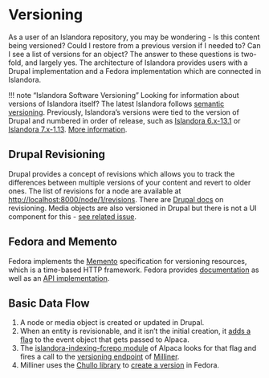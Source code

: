<span id="versioning"></span>
= Versioning =

As a user of an Islandora repository, you may be wondering - Is this content being versioned? Could I restore from a previous version if I needed to? Can I see a list of versions for an object? The answer to these questions is two-fold, and largely yes. The architecture of Islandora provides users with a Drupal implementation and a Fedora implementation which are connected in Islandora.

!!! note “Islandora Software Versioning” Looking for information about versions of Islandora itself? The latest Islandora follows [https://semver.org/ semantic versioning]. Previously, Islandora’s versions were tied to the version of Drupal and numbered in order of release, such as [https://wiki.lyrasis.org/display/ISLANDORA6131/Islandora Islandora 6.x-13.1] or [https://wiki.lyrasis.org/display/ISLANDORA/Start Islandora 7.x-1.13]. [[../technical-documentation/versioning|More information]].

<span id="drupal-revisioning"></span>
== Drupal Revisioning ==

Drupal provides a concept of revisions which allows you to track the differences between multiple versions of your content and revert to older ones. The list of revisions for a node are available at http://localhost:8000/node/1/revisions. There are [https://www.drupal.org/docs/8/administering-a-drupal-8-site/node-revisions Drupal docs] on revisioning. Media objects are also versioned in Drupal but there is not a UI component for this - [https://github.com/Islandora/documentation/issues/1035 see related issue].

<span id="fedora-and-memento"></span>
== Fedora and Memento ==

Fedora implements the [http://mementoweb.org/about/ Memento] specification for versioning resources, which is a time-based HTTP framework. Fedora provides [https://wiki.lyrasis.org/display/FEDORA5x/Versioning documentation] as well as an [https://wiki.lyrasis.org/display/FEDORA5x/RESTful+HTTP+API+-+Versioning API implementation].

<span id="basic-data-flow"></span>
== Basic Data Flow ==

# A node or media object is created or updated in Drupal.
# When an entity is revisionable, and it isn’t the initial creation, it [https://github.com/Islandora/islandora/blob/8.x-1.x/src/EventGenerator/EventGenerator.php#L109 adds a flag] to the event object that gets passed to Alpaca.
# The [https://github.com/Islandora/Alpaca/tree/dev/islandora-indexing-fcrepo islandora-indexing-fcrepo module] of Alpaca looks for that flag and fires a call to the [https://github.com/Islandora/Crayfish/blob/dev/Milliner/src/app.php#L52 versioning endpoint] of [https://github.com/Islandora/Crayfish/tree/dev/Milliner Milliner].
# Milliner uses the [https://github.com/Islandora/chullo/blob/dev/src/FedoraApi.php#L320 Chullo library] to [https://github.com/Islandora/Crayfish/blob/dev/Milliner/src/Service/MillinerService.php#L551 create a version] in Fedora.
